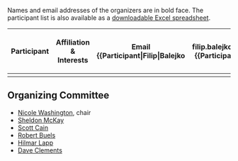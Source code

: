 Names and email addresses of the organizers are in bold face. The participant list is also available as a [[Media:participants.xls|downloadable Excel spreadsheet]].

{| border="1" cellspacing="0"
!Participant	
!Affiliation & Interests
!Email
{{Participant|Filip|Balejko||filip.balejko@gmail.com|}}
{{Participant|Jim|Balhoff||balhoff@nescent.org|}}
{{Participant|Yuri|Bendana||ybendana@usc.edu|}}
{{Participant|Robert|Buels||rmb32@cornell.edu|}}
{{Participant|Scott|Cain||scott@scottcain.net|}}
{{Participant|Terry|Casstevens||tmc46@cornell.edu|}}
{{Participant|Dave|Clements|[http://nescent.org NESCent], [[gmod:Main Page|GMOD]]|clements@nescent.org|}}
{{Participant|Delphine|Dauga||dauga@ibdm.univ-mrs.fr|}}
{{Participant|Chris|Fields||cjfields@illinois.edu|}}
{{Participant|Maren|Friesen||friesen@usc.edu|}}
{{Participant|Vladimir|Gapeyev||vgapeyev@nescent.org|}}
{{Participant|Richard|Hayes||rdhayes@lbl.gov|}}
{{Participant|Andrew|Hill||andrew.hill@colorado.edu|}}
{{Participant|Benjamin|Hitz||hitz@genome.stanford.edu|}}
{{Participant|Greg|Jordan||greg@ebi.ac.uk|}}
{{Participant|Hilmar|Lapp||hlapp@nescent.org|}}
{{Participant|Jonathan|Leto||jonathan@leto.net|}}
{{Participant|Eric|Lyons||elyons.berkeley@gmail.com|}}
{{Participant|Sheldon|McKay||sheldon.mckay@gmail.com|}}
{{Participant|Olaf|Mueller||olaf-mueller@uiowa.edu|}}
{{Participant|Chris|Mungall||cjm@berkeleybop.org|}}
{{Participant|Sander|Pick||sanderpick@gmail.com|}}
{{Participant|Sergei|Pond||spond@ucsd.edu|}}
{{Participant|Weigang|Qiu||weigang@genectr.hunter.cuny.edu|}}
{{Participant|Mitch|Skinner||mitch_skinner@berkeley.edu|}}
{{Participant|Jason|Stajich||jason.stajich@ucr.edu|}}
{{Participant|Lincoln|Stein||lincoln.stein@gmail.com|}}
{{Participant|Andrew|Tritt||atritt@ucdavis.edu|}}
{{Participant|Haiming|Wang||hwang@uga.edu|}}
{{Participant|Nicole|Washington||nlwashington@lbl.gov|}}
{{Participant|Hong|Yi||hongyi@renci.org|}}
{{Participant|Matt|Yoder||diapriid@gmail.com|}}
|-
|}

== Organizing Committee ==
* [[gmod:User:NLWashington|Nicole Washington]], chair
* [[gmod:User:Mckays|Sheldon McKay]]
* [[gmod:User:Scott|Scott Cain]]
* [[gmod:User:RBuels|Robert Buels]]
* [https://www.nescent.org/wg_phyloinformatics/User:Hlapp Hilmar Lapp]
* [[gmod:User:Clements|Dave Clements]]